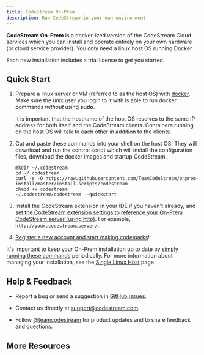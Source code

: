 ```yaml
---
title: CodeStream On-Prem
description: Run CodeStream in your own environment
---
```



**CodeStream On-Prem** is a docker-ized version of the CodeStream Cloud services
which you can install and operate entirely on your own hardware (or cloud
service provider). You only need a linux host OS running Docker.

Each new installation includes a trial license to get you started.


## Quick Start

1.	Prepare a linux server or VM (referred to as the host OS) with
	[docker](https://runnable.com/docker/install-docker-on-linux). Make sure the
	unix user you login to it with is able to run docker commands _without_
	using **sudo**.

	It is important that the hostname of the host OS resolves to the same IP
	address for both itself and the CodeStream clients. Containers running on
	the host OS will talk to each other in addition to the clients.

1.	Cut and paste these commands into your shell on the host OS. They will
	download and run the control script which will install the configuration
	files, download the docker images and startup CodeStream.
	```
	mkdir ~/.codestream
	cd ~/.codestream
	curl -s -O https://raw.githubusercontent.com/TeamCodeStream/onprem-install/master/install-scripts/codestream
	chmod +x codestream
	~/.codestream/codestream --quickstart
	
	```

1.	Install the CodeStream extension in your IDE if you haven't already, and
	[set the CodeStream extension settings to reference your On-Prem CodeStream
	server (using http)](../ide/overview). For example,
	`http://your.codestream.server/`.

1.	[Register a new account and start making
	codemarks](https://docs.codestream.com/userguide/gettingStarted/create-a-team/)!

It's important to keep your On-Prem installation up to date by [simply running
these
commands](configs/single-host-linux#update-your-system-to-the-latest-version)
periodically. For more information about managing your installation, see the
[Single Linux Host](configs/single-host-linux) page.

## Help & Feedback

*	Report a bug or send a suggestion in [GitHub
	issues](https://github.com/TeamCodeStream/CodeStream/issues).

*	Contact us directly at [support@codestream.com](mailto:support@codestream.com).

*	Follow [@teamcodestream](http://twitter.com/teamcodestream) for product updates and to
	share feedback and questions.

## More Resources

<DocsetMenu />
